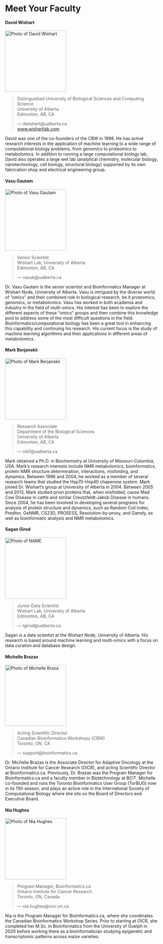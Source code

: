 # Meet Your Faculty

#### David Wishart

<img src="./img/faculty/MISSINGHEADSHOT.PNG" width="200" alt="Photo of David Wishart">

>Distinguished University of Biological Sciences and Computing Science <br>
University of Alberta <br>
Edmonton, AB, CA
>
> --- dwishart@ualberta.ca <br>
[www.wishartlab.com](www.wishartlab.com)

David was one of the co-founders of the CBW in 1998. He has active
research interests in the application of machine learning to a wide range of computational
biology problems, from genomics to proteomics to metabolomics. In addition to running a large
computational biology lab, David also operates a large wet lab (analytical chemistry, molecular
biology, nanotechnology, cell biology, structural biology) supported by its own fabrication shop
and electrical engineering group.

#### Vasu Gautam

<img src="./img/faculty/MISSINGHEADSHOT.PNG" width="200" alt="Photo of Vasu Gautam">

>Senior Scientist <br>
Wishart Lab, University of Alberta <br>
Edmonton, AB, CA
>
> --- vasuk@ualberta.ca

Dr. Vasu Gautam is the senior scientist and Bioinformatics Manager at Wishart Node, University
of Alberta. Vasu is intrigued by the diverse world of “omics” and their combined role in biological
research, be it proteomics, genomics, or metabolomics. Vasu has worked in both academia and
industry in the field of multi-omics. His interest has been to explore the different aspects of these
“omics” groups and then combine this knowledge pool to address some of the most difficult
questions in the field. Bioinformatics/computational biology has been a great tool in enhancing
this capability and continuing his research. His current focus is the study of machine learning
algorithms and their applications in different areas of metabolomics.

#### Mark Berjanskii

<img src="./img/faculty/MISSINGHEADSHOT.PNG" width="200" alt="Photo of Mark Berjanskii">

>Research Associate <br>
Department of the Biological Sciences <br>
University of Alberta <br>
Edmonton, AB, CA
>
> --- mb1@ualberta.ca

Mark obtained a Ph.D. in Biochemistry at University of Missouri-Columbia, USA. Mark's
research interests include NMR metabolomics, bioinformatics, protein NMR structure
determination, interactions, misfolding, and dynamics. Between 1996 and 2004, he worked as a
member of several research teams that studied the Hsp70-Hsp40 chaperone system. Mark
joined Dr. Wishart's group at University of Alberta in 2004. Between 2005 and 2013, Mark
studied prion proteins that, when misfolded, cause Mad Cow Disease in cattle and similar
Creutzfeldt-Jakob Disease in humans. Since 2004, he has been involved in developing several
programs for analysis of protein structure and dynamics, such as Random Coil Index, Preditor,
GeNMR, CS23D, PROSESS, Resolution-by-proxy, and Gamdy, as well as bioinformatic
analysis and NMR metabolomics.

#### Sagan Girod

<img src="./img/faculty/MISSINGHEADSHOT.PNG" width="200" alt="Photo of NAME">

>Junior Data Scientist <br>
Wishart Lab, University of Alberta <br>
Edmonton, AB, CA
>
> --- lgirod@ualberta.ca

Sagan is a data scientist at the Wishart Node, University of Alberta. His
research is based around machine learning and multi-omics with a focus on data curation and
database design.

#### Michelle Brazas

<img src="./img/faculty/MISSINGHEADSHOT.PNG" width="200" alt="Photo of Michelle Braza">

>Acting Scientific Director <br>
Canadian Bioinformatics Workshops (CBW) <br>
Toronto, ON, CA
>
> --- support@bioinformatics.ca

Dr. Michelle Brazas is the Associate Director for Adaptive Oncology at the Ontario
Institute for Cancer Research (OICR), and acting Scientific Director at Bioinformatics.ca.
Previously, Dr. Brazas was the Program Manager for Bioinformatics.ca and a faculty member in
Biotechnology at BCIT. Michelle co-founded and runs the Toronto Bioinformatics User Group
(TorBUG) now in its 11th season, and plays an active role in the International Society of
Computational Biology where she sits on the Board of Directors and Executive Board.

#### Nia Hughes

<img src="./img/faculty/MISSINGHEADSHOT.PNG" width="200" alt="Photo of Nia Hughes">

>Program Manager, Bioinformatics.ca <br>
Ontario Institute for Cancer Research <br>
Toronto, ON, Canada
>
> --- nia.hughes@oicr.on.ca

Nia is the Program Manager for Bioinformatics.ca, where she coordinates
the Canadian Bioinformatics Workshop Series. Prior to starting at OICR, she completed her
M.Sc. in Bioinformatics from the University of Guelph in 2020 before working there as a
bioinformatician studying epigenetic and transcriptomic patterns across maize varieties.



